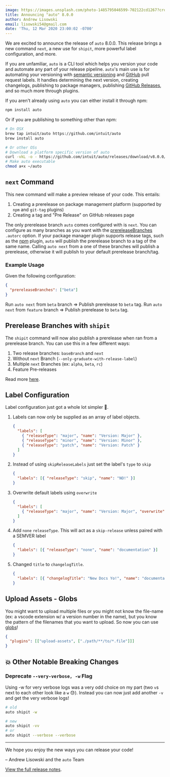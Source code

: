 ```yaml
---
image: https://images.unsplash.com/photo-1485795046599-702122cd1267?crop=entropy&cs=tinysrgb&fit=crop&fm=jpg&h=500&ixid=eyJhcHBfaWQiOjF9&ixlib=rb-1.2.1&q=80&w=1950
title: Announcing "auto" 8.0.0
author: Andrew Lisowski
email: lisowski54@gmail.com
date: 'Thu, 12 Mar 2020 23:00:02 -0700'
---
```


We are excited to announce the release of `auto` 8.0.0.
This release brings a new command `next`, a new use for `shipit`, more powerful label configuration, and more.

If you are unfamiliar, `auto` is a CLI tool which helps you version your code and automate any part of your release pipeline.
`auto`'s main use is for automating your versioning with [semantic versioning](https://semver.org/) and [GitHub](https://github.com/) pull request labels.
It handles determining the next version, creating changelogs, publishing to package managers, publishing [GitHub Releases](https://help.github.com/en/github/administering-a-repository/about-releases), and so much more through plugins.

If you aren't already using `auto` you can either install it through npm:

```bash
npm install auto
```

Or if you are publishing to something other than npm:

```bash
# On OSX
brew tap intuit/auto https://github.com/intuit/auto
brew install auto

# Or other OSs
# Download a platform specific version of auto
curl -vkL -o - https://github.com/intuit/auto/releases/download/v8.0.0/auto-linux.gz | gunzip > ~/auto
# Make auto executable
chmod a+x ~/auto
```

## `next` Command

This new command will make a preview release of your code. This entails:

1. Creating a prerelease on package management platform (supported by `npm` and `git-tag` plugins)
2. Creating a tag and "Pre Release" on GitHub releases page

The only prerelease branch `auto` comes configured with is `next`.
You can configure as many branches as you want with the [prereleaseBranches](../pages/autorc#prerelease-branches) `.autorc` option.
If your package manager plugin supports release tags, such as the [npm](../generated/npm) plugin, `auto` will publish the prerelease branch to a tag of the same name.
Calling `auto next` from a one of these branches will publish a prerelease, otherwise it will publish to your default prerelease branch/tag.

### Example Usage

Given the following configuration:

```json
{
  "prereleaseBranches": ["beta"]
}
```

Run `auto next` from `beta` branch => Publish prerelease to `beta` tag.
Run `auto next` from `feature` branch => Publish prerelease to `beta` tag.

## Prerelease Branches with `shipit`

The `shipit` command will now also publish a prerelease when ran from a prerelease branch. You can use this in a few different ways:

1. Two release branches: `baseBranch` and `next`
2. Without `next` Branch (`--only-graduate-with-release-label`)
3. Multiple `next` Branches (ex: `alpha`, `beta`, `rc`)
4. Feature Pre-releases

Read more [here](../docs/generated/shipit#prereleases).

## Label Configuration

Label configuration just got a whole lot simpler 🎉.

1. Labels can now only be supplied as an array of label objects.

   ```json
   {
     "labels": [
       { "releaseType": "major", "name": "Version: Major" },
       { "releaseType": "minor", "name": "Version: Minor" },
       { "releaseType": "patch", "name": "Version: Patch" }
     ]
   }
   ```

2. Instead of using `skipReleaseLabels` just set the label's `type` to `skip`

   ```json
   {
     "labels": [{ "releaseType": "skip", "name": "NO!" }]
   }
   ```

3. Overwrite default labels using `overwrite`

   ```json
   {
     "labels": [
       { "releaseType": "major", "name": "Version: Major", "overwrite": true }
     ]
   }
   ```

4. Add `none` `releaseType`. This will act as a `skip-release` unless paired with a SEMVER label

   ```json
   {
     "labels": [{ "releaseType": "none", "name": "documentation" }]
   }
   ```

5. Changed `title` to `changelogTitle`.

   ```json
   {
     "labels": [{ "changelogTitle": "New Docs Yo!", "name": "documentation" }]
   }
   ```

## Upload Assets - Globs

You might want to upload multiple files or you might not know the file-name (ex: a vscode extension w/ a version number in the name), but you know the pattern of the filenames that you want to upload.
So now you can use [globs](https://github.com/mrmlnc/fast-glob#basic-syntax)!

```json
{
  "plugins": [["upload-assets", ["./path/**/to/*.file"]]]
}
```

## 💥 Other Notable Breaking Changes

### Deprecate `--very-verbose, -w` Flag

Using -w for very verbose logs was a very odd choice on my part (two `v`s next to each other look like a `w` 😓).
Instead you can now just add another `-v` and get the very verbose logs!

```bash
# old
auto shipit -w

# new
auto shipit -vv
# or
auto shipit --verbose --verbose
```

---

We hope you enjoy the new ways you can release your code!

– Andrew Lisowski and the `auto` Team

[View the full release notes](https://github.com/intuit/auto/releases/tag/v8.0.0).
